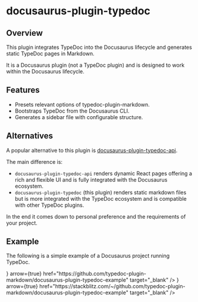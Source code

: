 
# docusaurus-plugin-typedoc

<PackageVersion pjson={pjson} />

## Overview

This plugin integrates TypeDoc into the Docusaurus lifecycle and generates static TypeDoc pages in Markdown.

It is a Docusaurus plugin (not a TypeDoc plugin) and is designed to work within the Docusaurus lifecycle.

## Features

- Presets relevant options of typedoc-plugin-markdown.
- Bootstraps TypeDoc from the Docusaurus CLI.
- Generates a sidebar file with configurable structure.

## Alternatives

A popular alternative to this plugin is [docusaurus-plugin-typedoc-api](https://www.npmjs.com/package/docusaurus-plugin-typedoc-api).

The main difference is:

- `docusaurus-plugin-typedoc-api` renders dynamic React pages offering a rich and flexible UI and is fully integrated with the Docusaurus ecosystem.
- `docusaurus-plugin-typedoc` (this plugin) renders static markdown files but is more integrated with the TypeDoc ecosystem and is compatible with other TypeDoc plugins.

In the end it comes down to personal preference and the requirements of your project.

## Example

The following is a simple example of a Docusaurus project running TypeDoc.

<Cards num={2}>
  <Cards.Card
    title="View on GitHub"
    icon={<FontAwesomeIcon icon={faGithub} />}
    arrow={true}
    href="https://github.com/typedoc-plugin-markdown/docusaurus-plugin-typedoc-example"
    target="_blank"
  />
  <Cards.Card
    title="View on StackBlitz"
    icon={<FontAwesomeIcon icon={faBolt} />}
    arrow={true}
    href="https://stackblitz.com/~/github.com/typedoc-plugin-markdown/docusaurus-plugin-typedoc-example"
    target="_blank"
  />
</Cards>
